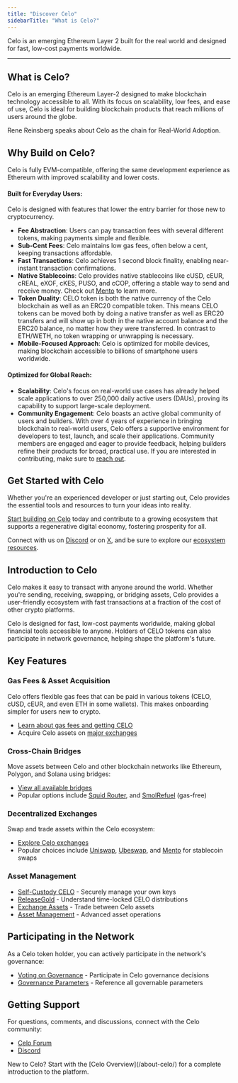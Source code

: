 ```yaml
---
title: "Discover Celo"
sidebarTitle: "What is Celo?"
---
```



Celo is an emerging Ethereum Layer 2 built for the real world and designed for fast, low-cost payments worldwide.

---

## What is Celo?

Celo is an emerging Ethereum Layer-2 designed to make blockchain technology accessible to all. With its focus on scalability, low fees, and ease of use, Celo is ideal for building blockchain products that reach millions of users around the globe.

Rene Reinsberg speaks about Celo as the chain for Real-World Adoption.

<YouTube videoId="PvZw4NxnKr8"/>

## Why Build on Celo?

Celo is fully EVM-compatible, offering the same development experience as Ethereum with improved scalability and lower costs.

#### Built for Everyday Users:

Celo is designed with features that lower the entry barrier for those new to cryptocurrency.

- **Fee Abstraction**: Users can pay transaction fees with several different tokens, making payments simple and flexible.
- **Sub-Cent Fees**: Celo maintains low gas fees, often below a cent, keeping transactions affordable.
- **Fast Transactions**: Celo achieves 1 second block finality, enabling near-instant transaction confirmations.
- **Native Stablecoins**: Celo provides native stablecoins like cUSD, cEUR, cREAL, eXOF, cKES, PUSO, and cCOP, offering a stable way to send and receive money. Check out [Mento](https://www.mento.org/) to learn more.
- **Token Duality**: CELO token is both the native currency of the Celo blockchain as well as an ERC20 compatible token. This means CELO tokens can be moved both by doing a native transfer as well as ERC20 transfers and will show up in both in the native account balance and the ERC20 balance, no matter how they were transferred. In contrast to ETH/WETH, no token wrapping or unwrapping is necessary.
- **Mobile-Focused Approach**: Celo is optimized for mobile devices, making blockchain accessible to billions of smartphone users worldwide.

#### Optimized for Global Reach:

- **Scalability**: Celo's focus on real-world use cases has already helped scale applications to over 250,000 daily active users (DAUs), proving its capability to support large-scale deployment.
- **Community Engagement**: Celo boasts an active global community of users and builders. With over 4 years of experience in bringing blockchain to real-world users, Celo offers a supportive environment for developers to test, launch, and scale their applications. Community members are engaged and eager to provide feedback, helping builders refine their products for broad, practical use. If you are interested in contributing, make sure to [reach out](/contribute-to-celo/index).

## Get Started with Celo

Whether you're an experienced developer or just starting out, Celo provides the essential tools and resources to turn your ideas into reality.

<ColoredText>[Start building on Celo](/build)</ColoredText> today and contribute to a growing ecosystem that supports a regenerative digital economy, fostering prosperity for all.

Connect with us on <ColoredText>[Discord](https://discord.com/invite/celo)</ColoredText> or on <ColoredText>[X](https://x.com/celo)</ColoredText>, and be sure to explore our <ColoredText>[ecosystem resources](/contribute-to-celo/index)</ColoredText>.


## Introduction to Celo

Celo makes it easy to transact with anyone around the world. Whether you're sending, receiving, swapping, or bridging assets, Celo provides a user-friendly ecosystem with fast transactions at a fraction of the cost of other crypto platforms.

Celo is designed for fast, low-cost payments worldwide, making global financial tools accessible to anyone. Holders of CELO tokens can also participate in network governance, helping shape the platform's future.

## Key Features

### Gas Fees & Asset Acquisition

Celo offers flexible gas fees that can be paid in various tokens (CELO, cUSD, cEUR, and even ETH in some wallets). This makes onboarding simpler for users new to crypto.

- [Learn about gas fees and getting CELO](/about-celo/gas-fees)
- Acquire Celo assets on [major exchanges](https://coinmarketcap.com/currencies/celo/markets/)

### Cross-Chain Bridges

Move assets between Celo and other blockchain networks like Ethereum, Polygon, and Solana using bridges:

- [View all available bridges](/about-celo/bridged-tokens/bridges)
- Popular options include [Squid Router](https://v2.app.squidrouter.com/), and [SmolRefuel](https://smolrefuel.com/?outboundChain=42220) (gas-free)

### Decentralized Exchanges

Swap and trade assets within the Celo ecosystem:

- [Explore Celo exchanges](/about-celo/exchanges)
- Popular choices include [Uniswap](https://app.uniswap.org/), [Ubeswap](https://app.ubeswap.org/#/swap), and [Mento](https://app.mento.org/) for stablecoin swaps

### Asset Management

- [Self-Custody CELO](/about-celo/manage/self-custody) - Securely manage your own keys
- [ReleaseGold](/about-celo/manage/release-gold) - Understand time-locked CELO distributions
- [Exchange Assets](/about-celo/manage/exchange) - Trade between Celo assets
- [Asset Management](/about-celo/manage/asset) - Advanced asset operations

## Participating in the Network

As a Celo token holder, you can actively participate in the network's governance:

- [Voting on Governance](/about-celo/protocol/governance/voting-in-governance) - Participate in Celo governance decisions
- [Governance Parameters](/about-celo/protocol/governance/governable-parameters) - Reference all governable parameters

## Getting Support

For questions, comments, and discussions, connect with the Celo community:

- [Celo Forum](https://forum.celo.org/)
- [Discord](https://chat.celo.org/)

<Tip>
New to Celo? Start with the [Celo Overview](/about-celo/) for a complete introduction to the platform.
</Tip>